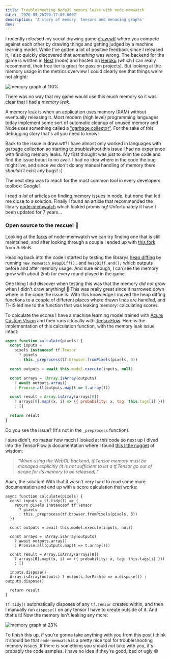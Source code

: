 ```yaml
---
title: Troubleshooting NodeJS memory leaks with node-memwatch
date: '2020-05-26T20:17:00.000Z'
description: 'A story of memory, tensors and menacing graphs'
dev: ''
---
```


I recently released my social drawing game [draw.wtf](https://draw.wtf) where you compete against each other by drawing things and getting judged by a machine learning model. While I've gotten a lot of positive feedback since I released it, I also quickly discovered that _something_ was wrong. The backend for the game is written in [Nest](https://nestjs.com/) (node) and hosted on [Heroku](https://heroku.com) (which I can really recommend, their free tier is great for passion projects). But looking at the memory usage in the metrics overview I could clearly see that things we're not alright:

![memory graph at 110%](./memory-usage.png)

There was no way that my game would use this much memory so it was clear that I had a _memory leak_.

A memory leak is when an application uses memory (RAM) without eventually releasing it. Most modern (high level) programming languages today implement some sort of automatic cleanup of unused memory and Node uses something called a ["garbage collector"](<https://en.wikipedia.org/wiki/Garbage_collection_(computer_science)>). For the sake of this debugging story that's all you need to know!

Back to the issue in draw.wtf! I have almost only worked in languages with garbage collection so starting to troubleshoot this issue I had no experience with finding memory leaks. My first thought was just to skim the code and find the issue buuut to no avail. I had no idea where in the code the bug might live, and since we don't do any manual handling of memory there _shouldn't_ exist any bugs! :(

The next step was to reach for the most common tool in every developers toolbox: Google!

I read _a lot_ of articles on finding memory issues in node, but none that led me close to a solution. Finally I found an article that recommended the library [node-memwatch](https://github.com/lloyd/node-memwatch) which looked promising! Unfortunately it hasn't been updated for 7 years...

### Open source to the rescue! 🚀

Looking at the [forks](https://github.com/lloyd/node-memwatch/network/members) of node-memwatch we can try finding one that is still maintained, and after looking through a couple I ended up with [this fork](https://github.com/airbnb/node-memwatch) from AirBnB.

Heading back into the code I started by testing the librarys [heap diffing](https://github.com/airbnb/node-memwatch#heap-diffing) by running `new memwatch.HeapDiff();` and `heapDiff.end();` which outputs before and after memory usage. And sure enough, I can see the memory grow with about 2mb for every round played in the game.

One thing I did discover when testing this was that the memory _did not_ grow when I didn't draw anything! 🤔 This was really great since it narrowed down where in the code the issue is. With this knowledge I moved the heap diffing functions to a couple of different places where drawn lines are handled, and THIS led me to the function that was leaking memory: calculating scores.

To calculate the scores I have a machine learning model trained with [Azure Custom Vision](https://www.customvision.ai/) and then runs it locally with [TensorFlow](https://www.tensorflow.org/). Here is the implementation of this calculation function, with the memory leak issue intact:

```js
async function calculate(pixels) {
  const inputs =
    pixels instanceof tf.Tensor
      ? pixels
      : this._preprocess(tf.browser.fromPixels(pixels, 3))

  const outputs = await this.model.execute(inputs, null)

  const arrays = !Array.isArray(outputs)
    ? await outputs.array()
    : Promise.all(outputs.map(t => t.array()))

  const result = Array.isArray(arrays[0])
    ? arrays[0].map((x, i) => ({ probability: x, tag: this.tags[i] }))
    : []

  return result
}
```

Do you see the issue? (It's not in the `_preprocess` function).

I sure didn't, no matter how much I looked at this code so next up I dived into the TensorFlow.js documentation where I found [this little nugget](https://www.tensorflow.org/js/guide/tensors_operations#memory) of wisdom:

> _"When using the WebGL backend, tf.Tensor memory must be managed explicitly (it is not sufficient to let a tf.Tensor go out of scope for its memory to be released)."_

Aaah, the solution! With that it wasn't very hard to read some more documentation and end up with a score calculation that works:

```ts{2,6,18-19}
async function calculate(pixels) {
  const inputs = tf.tidy(() => {
    return pixels instanceof tf.Tensor
      ? pixels
      : this._preprocess(tf.browser.fromPixels(pixels, 3))
  })

  const outputs = await this.model.execute(inputs, null)

  const arrays = !Array.isArray(outputs)
    ? await outputs.array()
    : Promise.all(outputs.map(t => t.array()))

  const result = Array.isArray(arrays[0])
    ? arrays[0].map((x, i) => ({ probability: x, tag: this.tags[i] }))
    : []

  inputs.dispose()
  Array.isArray(outputs) ? outputs.forEach(o => o.dispose()) : outputs.dispose()

  return result
}
```

`tf.tidy()` automatically disposes of any `tf.Tensor` created within, and then I manually run `dispose()` on any tensor I have to create outside of it. And that's it! Now the memory isn't leaking any more:

![memory graph at 23%](./memory-usage-2.png)

To finish this up, if you're gonna take anything with you from this post I think it should be that `node-memwatch` is a pretty nice tool for troubleshooting memory issues. If there is something you should _not_ take with you, it's probably the code samples. I have no idea if they're good, bad or ugly 😅
